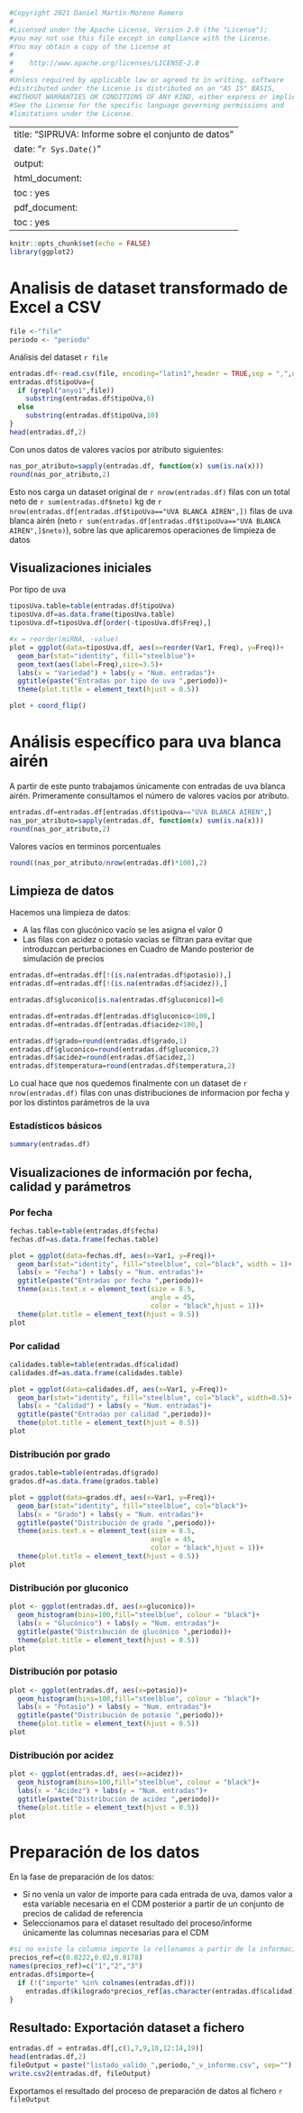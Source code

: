 ```r
#Copyright 2021 Daniel Martín-Moreno Romero
#
#Licensed under the Apache License, Version 2.0 (the "License");
#you may not use this file except in compliance with the License.
#You may obtain a copy of the License at
#
#    http://www.apache.org/licenses/LICENSE-2.0
#
#Unless required by applicable law or agreed to in writing, software
#distributed under the License is distributed on an "AS IS" BASIS,
#WITHOUT WARRANTIES OR CONDITIONS OF ANY KIND, either express or implied.
#See the License for the specific language governing permissions and
#limitations under the License.
```

---
title: "SIPRUVA: Informe sobre el conjunto de datos"
date: "`r Sys.Date()`"
output:
  html_document: 
    toc : yes
  pdf_document: 
   toc : yes
---

```r
knitr::opts_chunk$set(echo = FALSE)
library(ggplot2)
```

# Analisis de dataset transformado de Excel a CSV

```r
file <-"file"
periodo <- "periodo"
```

Análisis del dataset `r file`

```r
entradas.df<-read.csv(file, encoding="latin1",header = TRUE,sep = ",",na.strings = "")
entradas.df$tipoUva={
  if (grepl("anyo1",file))
    substring(entradas.df$tipoUva,6)
  else
    substring(entradas.df$tipoUva,10)
}
head(entradas.df,2)
```

Con unos datos de valores vacíos por atributo siguientes:
```r
nas_por_atributo=sapply(entradas.df, function(x) sum(is.na(x)))
round(nas_por_atributo,2)

```

Esto nos carga un dataset original de `r nrow(entradas.df)` filas con un total neto de `r sum(entradas.df$neto)` kg de `r nrow(entradas.df[entradas.df$tipoUva=="UVA BLANCA AIREN",])` filas de uva blanca airén (neto `r sum(entradas.df[entradas.df$tipoUva=="UVA BLANCA AIREN",]$neto)`), sobre las que aplicaremos operaciones de limpieza de datos

## Visualizaciones iniciales

Por tipo de uva

```r
tiposUva.table=table(entradas.df$tipoUva)
tiposUva.df=as.data.frame(tiposUva.table)
tiposUva.df=tiposUva.df[order(-tiposUva.df$Freq),]

#x = reorder(miRNA, -value)
plot = ggplot(data=tiposUva.df, aes(x=reorder(Var1, Freq), y=Freq))+
  geom_bar(stat="identity", fill="steelblue")+
  geom_text(aes(label=Freq),size=3.5)+
  labs(x = "Variedad") + labs(y = "Num. entradas")+
  ggtitle(paste("Entradas por tipo de uva ",periodo))+
  theme(plot.title = element_text(hjust = 0.5))

plot + coord_flip()
```

# Análisis específico para uva blanca airén

A partir de este punto trabajamos únicamente con entradas de uva blanca airén. Primeramente consultamos el número de valores vacíos por atributo.
```r
entradas.df=entradas.df[entradas.df$tipoUva=="UVA BLANCA AIREN",]
nas_por_atributo=sapply(entradas.df, function(x) sum(is.na(x)))
round(nas_por_atributo,2)

```

Valores vacíos en terminos porcentuales
```r
round((nas_por_atributo/nrow(entradas.df)*100),2)
```

## Limpieza de datos
Hacemos una limpieza de datos:

* A las filas con glucónico vacío se les asigna el valor 0
* Las filas con acidez o potasio vacías se filtran para evitar que introduzcan perturbaciones en Cuadro de Mando posterior de simulación de precios

```r

entradas.df=entradas.df[!(is.na(entradas.df$potasio)),]
entradas.df=entradas.df[!(is.na(entradas.df$acidez)),]

entradas.df$gluconico[is.na(entradas.df$gluconico)]=0

entradas.df=entradas.df[entradas.df$gluconico<100,]
entradas.df=entradas.df[entradas.df$acidez<100,]

entradas.df$grado=round(entradas.df$grado,1)
entradas.df$gluconico=round(entradas.df$gluconico,2)
entradas.df$acidez=round(entradas.df$acidez,2)
entradas.df$temperatura=round(entradas.df$temperatura,2)
```

Lo cual hace que nos quedemos finalmente con un dataset de `r nrow(entradas.df)` filas con unas distribuciones de informacion por fecha y por los distintos parámetros de la uva

### Estadísticos básicos

```r
summary(entradas.df)
```


## Visualizaciones de información por fecha, calidad y parámetros

### Por fecha

```r
fechas.table=table(entradas.df$fecha)
fechas.df=as.data.frame(fechas.table)

plot = ggplot(data=fechas.df, aes(x=Var1, y=Freq))+
  geom_bar(stat="identity", fill="steelblue", col="black", width = 1)+
  labs(x = "Fecha") + labs(y = "Num. entradas")+
  ggtitle(paste("Entradas por fecha ",periodo))+
  theme(axis.text.x = element_text(size = 8.5,
                                   angle = 45,
                                   color = "black",hjust = 1))+
  theme(plot.title = element_text(hjust = 0.5))
plot

```

### Por calidad

```r
calidades.table=table(entradas.df$calidad)
calidades.df=as.data.frame(calidades.table)

plot = ggplot(data=calidades.df, aes(x=Var1, y=Freq))+
  geom_bar(stat="identity", fill="steelblue", col="black", width=0.5)+
  labs(x = "Calidad") + labs(y = "Num. entradas")+
  ggtitle(paste("Entradas por calidad ",periodo))+
  theme(plot.title = element_text(hjust = 0.5))
plot
```

### Distribución por grado

```r
grados.table=table(entradas.df$grado)
grados.df=as.data.frame(grados.table)

plot = ggplot(data=grados.df, aes(x=Var1, y=Freq))+
  geom_bar(stat="identity", fill="steelblue", col="black")+
  labs(x = "Grado") + labs(y = "Num. entradas")+
  ggtitle(paste("Distribución de grado ",periodo))+
  theme(axis.text.x = element_text(size = 8.5,
                                   angle = 45,
                                   color = "black",hjust = 1))+
  theme(plot.title = element_text(hjust = 0.5))
plot
```

### Distribución por gluconico

```r
plot <- ggplot(entradas.df, aes(x=gluconico))+
  geom_histogram(bins=100,fill="steelblue", colour = "black")+
  labs(x = "Glucónico") + labs(y = "Num. entradas")+
  ggtitle(paste("Distribución de glucónico ",periodo))+
  theme(plot.title = element_text(hjust = 0.5))
plot
```

### Distribución por potasio

```r
plot <- ggplot(entradas.df, aes(x=potasio))+
  geom_histogram(bins=100,fill="steelblue", colour = "black")+
  labs(x = "Potasio") + labs(y = "Num. entradas")+
  ggtitle(paste("Distribución de potasio ",periodo))+
  theme(plot.title = element_text(hjust = 0.5))
plot
```

### Distribución por acidez

```r
plot <- ggplot(entradas.df, aes(x=acidez))+
  geom_histogram(bins=100,fill="steelblue", colour = "black")+
  labs(x = "Acidez") + labs(y = "Num. entradas")+
  ggtitle(paste("Distribución de acidez ",periodo))+
  theme(plot.title = element_text(hjust = 0.5))
plot
```

# Preparación de los datos 

En la fase de preparación de los datos: 

 * Si no venía un valor de importe para cada entrada de uva, damos valor a esta variable necesaria en el CDM posterior a partir de un conjunto de precios de calidad de referencia
 * Seleccionamos para el dataset resultado del proceso/informe únicamente las columnas necesarias para el CDM

```r
#si no existe la columna importe la rellenamos a partir de la información estándar
precios_ref=c(0.0222,0.02,0.0178)
names(precios_ref)=c("1","2","3")
entradas.df$importe={
  if (!("importe" %in% colnames(entradas.df)))
    entradas.df$kilogrado*precios_ref[as.character(entradas.df$calidad)]
}
```

## Resultado: Exportación dataset a fichero

```r
entradas.df = entradas.df[,c(1,7,9,10,12:14,19)]
head(entradas.df,2)
fileOutput = paste("listado_valido_",periodo,"_v_informe.csv", sep="")
write.csv2(entradas.df, fileOutput)
```

Exportamos el resultado del proceso de preparación de datos al fichero `r fileOutput` 
